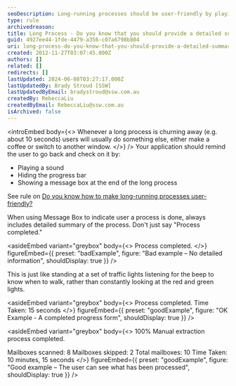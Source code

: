 ```yaml
---
seoDescription: Long-running processes should be user-friendly by playing a sound, hiding the progress bar, and displaying a message box with a detailed summary at the end.
type: rule
archivedreason:
title: Long Process - Do you know that you should provide a detailed summary, play a sound and hide the progress bar at the end?
guid: 4927ee44-1fde-4479-a356-c07a6798b804
uri: long-process-do-you-know-that-you-should-provide-a-detailed-summary-play-a-sound-and-hide-the-progress-bar-at-the-end
created: 2012-11-27T03:07:45.000Z
authors: []
related: []
redirects: []
lastUpdated: 2024-06-08T03:27:17.000Z
lastUpdatedBy: Brady Stroud [SSW]
lastUpdatedByEmail: bradystroud@ssw.com.au
createdBy: RebeccaLiu
createdByEmail: RebeccaLiu@ssw.com.au
isArchived: false
---
```


<introEmbed
  body={<>
Whenever a long process is churning away (e.g. about 10 seconds) users will usually do something else, either make a coffee or switch to another window.
  </>}
/>
Your application should remind the user to go back and check on it by:

- Playing a sound
- Hiding the progress bar
- Showing a message box at the end of the long process

See rule on [Do you know how to make long-running processes user-friendly?](/long-process-do-you-know-how-to-make-long-running-processes-user-friendly)

When using Message Box to indicate user a process is done, always includes detailed summary of the process. Don't just say "Process completed."


<asideEmbed
  variant="greybox"
  body={<>
    Process completed.
  </>}
  figureEmbed={{
    preset: "badExample",
    figure: "Bad example – No detailed information",
    shouldDisplay: true
  }}
/>


This is just like standing at a set of traffic lights listening for the beep to know when to walk, rather than constantly looking at the red and green lights.


<asideEmbed
  variant="greybox"
  body={<>
    Process completed.
Time Taken: 15 seconds
  </>}
  figureEmbed={{
    preset: "goodExample",
    figure: "OK Example - A completed progress form",
    shouldDisplay: true
  }}
/>



<asideEmbed
  variant="greybox"
  body={<>
    100%
Manual extraction process completed.

Mailboxes scanned: 8
Mailboxes skipped: 2
Total mailboxes: 10
Time Taken: 10 minutes, 15 seconds
  </>}
  figureEmbed={{
    preset: "goodExample",
    figure: "Good example – The user can see what has been processed",
    shouldDisplay: true
  }}
/>
